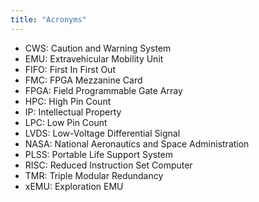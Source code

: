 ```yaml
---
title: "Acronyms"
---
```


* CWS: Caution and Warning System
* EMU: Extravehicular Mobility Unit
* FIFO: First In First Out
* FMC: FPGA Mezzanine Card
* FPGA: Field Programmable Gate Array
* HPC: High Pin Count
* IP: Intellectual Property
* LPC: Low Pin Count
* LVDS: Low-Voltage Differential Signal
* NASA: National Aeronautics and Space Administration
* PLSS: Portable Life Support System
* RISC: Reduced Instruction Set Computer
* TMR: Triple Modular Redundancy
* xEMU: Exploration EMU